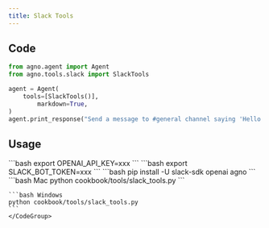 ```yaml
---
title: Slack Tools
---
```


## Code

```python cookbook/tools/slack_tools.py
from agno.agent import Agent
from agno.tools.slack import SlackTools

agent = Agent(
    tools=[SlackTools()],
        markdown=True,
)
agent.print_response("Send a message to #general channel saying 'Hello from Agno!'")
```

## Usage

<Steps>
  <Snippet file="create-venv-step.mdx" />

  <Step title="Set your API key">
    ```bash
    export OPENAI_API_KEY=xxx
    ```
  </Step>

  <Step title="Set your Slack token">
    ```bash
    export SLACK_BOT_TOKEN=xxx
    ```
  </Step>

  <Step title="Install libraries">
    ```bash
    pip install -U slack-sdk openai agno
    ```
  </Step>

  <Step title="Run Agent">
    <CodeGroup>
    ```bash Mac
    python cookbook/tools/slack_tools.py
    ```

    ```bash Windows
    python cookbook/tools/slack_tools.py
    ```
    </CodeGroup>
  </Step>
</Steps>